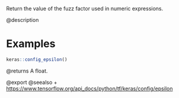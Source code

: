 Return the value of the fuzz factor used in numeric expressions.

@description

# Examples
```r
keras::config_epsilon()
```

@returns
A float.

@export
@seealso
+ <https://www.tensorflow.org/api_docs/python/tf/keras/config/epsilon>
